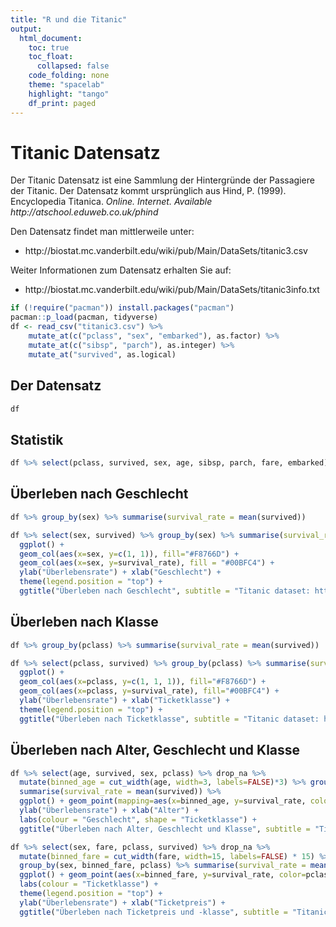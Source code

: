 ```yaml
---
title: "R und die Titanic"
output:
  html_document:
    toc: true
    toc_float:
      collapsed: false
    code_folding: none
    theme: "spacelab"
    highlight: "tango"
    df_print: paged
---
```


# Titanic Datensatz
Der Titanic Datensatz ist eine Sammlung der Hintergründe der Passagiere der Titanic. Der Datensatz kommt ursprünglich aus
Hind, P. (1999). Encyclopedia Titanica. *Online. Internet. Available http://atschool.eduweb.co.uk/phind*

Den Datensatz findet man mittlerweile unter:

 * http://biostat.mc.vanderbilt.edu/wiki/pub/Main/DataSets/titanic3.csv
 
Weiter Informationen zum Datensatz erhalten Sie auf:

 * http://biostat.mc.vanderbilt.edu/wiki/pub/Main/DataSets/titanic3info.txt

```r
if (!require("pacman")) install.packages("pacman")
pacman::p_load(pacman, tidyverse)
df <- read_csv("titanic3.csv") %>%
    mutate_at(c("pclass", "sex", "embarked"), as.factor) %>%
    mutate_at(c("sibsp", "parch"), as.integer) %>%
    mutate_at("survived", as.logical)
```

## Der Datensatz
```r
df
```

## Statistik

```r
df %>% select(pclass, survived, sex, age, sibsp, parch, fare, embarked) %>% summary()
```
## Überleben nach Geschlecht
```r
df %>% group_by(sex) %>% summarise(survival_rate = mean(survived))
```
```r
df %>% select(sex, survived) %>% group_by(sex) %>% summarise(survival_rate = mean(survived)) %>%
  ggplot() +
  geom_col(aes(x=sex, y=c(1, 1)), fill="#F8766D") + 
  geom_col(aes(x=sex, y=survival_rate), fill = "#00BFC4") +
  ylab("Überlebensrate") + xlab("Geschlecht") +
  theme(legend.position = "top") + 
  ggtitle("Überleben nach Geschlecht", subtitle = "Titanic dataset: http://biostat.mc.vanderbilt.edu/wiki/pub/Main/DataSets/titanic3.csv")
```

## Überleben nach Klasse
```r
df %>% group_by(pclass) %>% summarise(survival_rate = mean(survived))
```
```r
df %>% select(pclass, survived) %>% group_by(pclass) %>% summarise(survival_rate = mean(survived)) %>%
  ggplot() +
  geom_col(aes(x=pclass, y=c(1, 1, 1)), fill="#F8766D") +
  geom_col(aes(x=pclass, y=survival_rate), fill="#00BFC4") +
  ylab("Überlebensrate") + xlab("Ticketklasse") +
  theme(legend.position = "top") + 
  ggtitle("Überleben nach Ticketklasse", subtitle = "Titanic dataset: http://biostat.mc.vanderbilt.edu/wiki/pub/Main/DataSets/titanic3.csv")
```

## Überleben nach Alter, Geschlecht und Klasse

```r
df %>% select(age, survived, sex, pclass) %>% drop_na %>%
  mutate(binned_age = cut_width(age, width=3, labels=FALSE)*3) %>% group_by(binned_age, sex, pclass) %>%
  summarise(survival_rate = mean(survived)) %>%
  ggplot() + geom_point(mapping=aes(x=binned_age, y=survival_rate, color=sex, shape=pclass), alpha=0.9) +
  ylab("Überlebensrate") + xlab("Alter") +
  labs(colour = "Geschlecht", shape = "Ticketklasse") +
  ggtitle("Überleben nach Alter, Geschlecht und Klasse", subtitle = "Titanic dataset: http://biostat.mc.vanderbilt.edu/wiki/pub/Main/DataSets/titanic3.csv")
```

```r
df %>% select(sex, fare, pclass, survived) %>% drop_na %>%
  mutate(binned_fare = cut_width(fare, width=15, labels=FALSE) * 15) %>%
  group_by(sex, binned_fare, pclass) %>% summarise(survival_rate = mean(survived)) %>%
  ggplot() + geom_point(aes(x=binned_fare, y=survival_rate, color=pclass)) +
  labs(colour = "Ticketklasse") +
  theme(legend.position = "top") + 
  ylab("Überlebensrate") + xlab("Ticketpreis") +
  ggtitle("Überleben nach Ticketpreis und -klasse", subtitle = "Titanic dataset: http://biostat.mc.vanderbilt.edu/wiki/pub/Main/DataSets/titanic3.csv")
```
